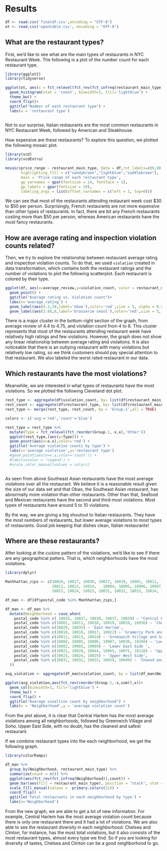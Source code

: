 # Results

```r
df <- read.csv('finaldf.csv',encoding = "UTF-8")
ot <- read.csv('opentable.csv', encoding = "UTF-8")
```

## What are the restaurant types?

First, we'd like to see what are the main types of restaurants in NYC Restaurant Week. The following is a plot of the number count for each restaurant type.

```r
library(ggplot2)
library(tidyverse)

ggplot(ot, aes(x = fct_relevel(fct_rev(fct_infreq(restaurant_main_type)),'Other'))) + 
  geom_histogram(stat = 'count', binwidth=1, fill='lightblue') +
  theme_bw() +
  coord_flip()+
  ggtitle("Number of each restaurant type") +
  labs(x = 'restaurant type')
  
```

Not to our surprise, Italian restaurants are the most common restaurants in NYC Restaurant Week, followed by American and Steakhouse. 

How expensive are these restaurants? To explore this question, we plotted the following mosaic plot.

```r
library(vcd)
library(vcdExtra)

mosaic(price_range ~ restaurant_main_type, data = df,rot_labels=c(0,90,0,0) ,
       highlighting_fill = c("sandybrown","lightblue","saddlebrown"),
       main = 'Price range of each restaurant type',
       gp_varnames = gpar(fontsize = 14, fontface = 1),
       gp_labels = gpar(fontsize = 10),
       labeling_args = list(offset_varnames = c(left = 2, top=0))) 

```

We can see that most of the restaurants attending restaurant week cost \$30 to \$50 per person. Surprisingly, French restaurants are not more expensive than other types of restaurants. In fact, there are bit any French restaurants costing more than $50 per person, whereas American restaurants have the most fancy restaurants.

## How are average rating and inspection violation counts related?

Then, we try to explore the relationship between restaurant average rating and inspection violation counts. To do that, we used `violation` created in data transformation, which contains both the restaurant ratings and the number of violations to plot the following scatterplot. Each restaurant is colored by their type.

```r
ggplot(df, aes(x=average_review,y=violation_count, color = restaurant_main_type)) +
  geom_point() +
  ggtitle("Average rating vs. Violation count")+
  labs(x='average_rating') +
  geom_label(aes(4.3,34,label='obao'),color='red',size = 5, alpha = 0.5) +
  geom_label(aes(3.88,6,label='brasserie seoul'),color='red',size = 5, alpha = 0.5)

```

There is a major cluster in the bottom-right section of the graph, from average review of 4.4 to 4.75, and violation count from 4 to 8. This cluster represents that most of the restaurants attending restaurant week have relatively high ratings and few violations. However, the graph does not show any linear relationship between average rating and violations. It is also noticeable that there is an outlying restaurant with many violations but relatively low rating, so we think customers should pay special attention to that restaurant. We also labeled the worst rated restaurant in our data.

## Which restaurants have the most violations?

Meanwhile, we are interested in what types of restaurants have the most violations. So we plotted the following Cleveland dot plot.

```r
rest_type <- aggregate(df$violation_count, by= list(df$restaurant_main_type), FUN =mean)
rest_count <- aggregate(df$restaurant_type, by= list(df$restaurant_main_type), FUN = length)
rest_type <- merge(rest_type, rest_count, by = 'Group.1',all = TRUE)

colors <- c('avg'='red','count'='blue')

rest_type = rest_type %>%
  mutate(Type = fct_relevel(fct_reorder(Group.1, x.x),'Other')) 
  ggplot(rest_type,(aes(y=Type))) +
  geom_point(aes(x=x.x),color='red') +
  ggtitle('Average violation counts by type') +
  labs(x='average violation',y='restaurant type')
  #geom_point(aes(x=x.y,color='count')) +
  #labs(x=color = 'Legend') +
  #scale_color_manual(values = colors)



```

As seen from above Southeast Asian restaurants have the most average violations over all the restaurant. We believe it is a reasonable result given the size of our data set and that Obao, the Southeast Asian restaurant, has abnormally more violation than other restaurants. Other than that, Seafood and Mexican restaurants have the second and third most violations. Most types of restaurants have around 5 to 10 violations. 

By the way, we are giving  a big shoutout to Italian restaurants. They have the most numbers of restaurants, but lower average violations to most types of restaurants. Good job keeping that dishes clean, Italian restaurants!

## Where are these restaurants?

After looking at the cuisine pattern of the violations, we'd like to see if there are any geographical patters. That is, which neighborhoods have the most violations.

```r
library(dplyr)

Manhhattan_zips <- c(10026, 10027, 10030, 10037, 10039, 10001, 10011, 10018, 10019, 10020, 10036,	10029, 10035,10010, 10016, 10017, 10022,
                     10012, 10013, 10014,	10004, 10005, 10006, 10007, 10038, 10280,	10002, 10003, 10009, 10021, 10028, 10044, 10065, 10075, 10128,
                     10023, 10024, 10025, 10031, 10032, 10033, 10034, 10040)

df_man <- df[df$postal_code %in% Manhhattan_zips,] 

df_man <- df_man %>%
  mutate(Neighborhood = case_when(
    postal_code %in% c(	10026, 10027, 10030, 10037, 10039) ~ "Central Harlem",
    postal_code %in% c(10001, 10011, 10018, 10019, 10020, 10036) ~ 'Chelsea and Clinton',
    postal_code %in% c(10029, 10035) ~ 'East Harlem',
    postal_code %in% c(10010, 10016, 10017, 10022) ~ 'Gramercy Park and Murray Hill',
    postal_code %in% c(10012, 10013, 10014) ~ 'Greenwich Village and Soho',
    postal_code %in% c(10004, 10005, 10006, 10007, 10038, 10280) ~ 'Lower Manhattan',
    postal_code %in% c(10002, 10003, 10009) ~ 'Lower East Side ',
    postal_code %in% c(10021, 10028, 10044, 10065, 10075, 10128) ~ 'Upper East Side',
    postal_code %in% c(10023, 10024, 10025) ~ 'Upper West Side',
    postal_code %in% c(10031, 10032, 10033, 10034, 10040) ~ 'Inwood and Washington Heights'
  ))

avg_violation <- aggregate(df_man$violation_count, by = list(df_man$Neighborhood), FUN = mean)

ggplot(avg_violation,aes(fct_rev(reorder(Group.1,-x,sum)),x))+
  geom_col(binwidth=1, fill='lightblue') +
  theme_bw() +
  coord_flip() +
  ggtitle("Average vioaltion count by neighborhood") +
  labs(x = 'Neighborhood',y = 'average violation count')

```

From the plot above, it is clear that Central Harlem has the most average violations among all neighborhoods, followed by Greenwich Village and Soho. Upper East Side, with no doubt, has the cleanest and safest restaurant.

If we combine restaurant types into the each neighborhood, we get the following graph.

```r
library(colorRamps)

df_man %>%
  group_by(Neighborhood, restaurant_main_type) %>%
  summarize(count = n()) %>%
  ggplot(aes(fct_rev(fct_infreq(Neighborhood)),count)) +
  geom_bar(aes(fill = restaurant_main_type), position = "stack", stat = "identity",alpha = 0.8) +
  scale_fill_manual(values =  primary.colors(21)) +
  coord_flip() +
  ggtitle('Total restaurants in each neighborhood by type') +
  labs(x='Neighborhood')
```

From the new graph, we are able to get a lot of new information. For example, Central Harlem has the most average violation count because there is only one restaurant there and it had a lot of violations. We are also able to see the restaurant diversity in each neighborhood. Chelsea and Clinton, for instance, has the most total violations, but it also consists of the most restaurant types, almost every type we find. So if you are looking for diversity of tastes, Chelsea and Clinton can be a good neighborhood to go.
